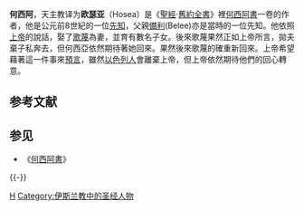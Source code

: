 {{expand language|1=de|page=|time=2019-09-01T14:51:46+00:00}}
{{unreferenced|time=2019-09-01T14:51:46+00:00}}
'''何西阿'''，天主教译为'''欧瑟亚'''（Hosea）是《[[聖經|聖經]]‧[[舊約全書|舊約全書]]》裡[[何西阿書|何西阿書]]一卷的作者，他是公元前8世紀的一位[[先知|先知]]，父親[[備利|備利]](Belee)亦是當時的一位先知。他依照[[上帝|上帝]]的說話，娶了[[歌蔑|歌蔑]]為妻，並育有數名子女。後來歌蔑果然正如上帝所言，拋夫棄子私奔去，但何西亞依然期待著她回來。果然後來歌蔑的確重新回來。上帝希望藉著這一件事來[[預言|預言]]，雖然[[以色列人|以色列人]]會離棄上帝，但上帝依然期待他們的回心轉意。

== 参考文献 ==
{{Reflist}}

== 参见 ==
* 《[[何西阿書|何西阿書]]》

{{-}}
{{天主教聖人}}

{{Authority control}}

[[Category:聖經人物|H]]
[[Category:伊斯兰教中的圣经人物|Category:伊斯兰教中的圣经人物]]

{{People in the Bible-stub}}